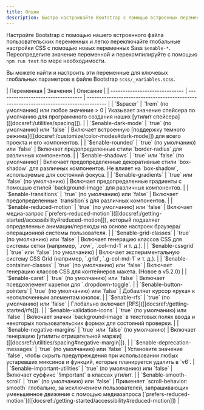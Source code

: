 ```yaml
---
title: Опции
description: Быстро настраивайте Bootstrap с помощью встроенных переменных, чтобы легко переключать глобальные настройки CSS для управления стилем и поведением.
---
```


Настройте Bootstrap с помощью нашего встроенного файла пользовательских переменных и легко переключайте глобальные настройки CSS с помощью новых переменных Sass `$enable-*`. Переопределите значение переменной и перекомпилируйте с помощью `npm run test` по мере необходимости.

Вы можете найти и настроить эти переменные для ключевых глобальных параметров в файле Bootstrap `scss/_variables.scss`.

<BsTable class="table table-options">
| Переменная                     | Значения                           | Описание                                                                               |
| ------------------------------ | ---------------------------------- | -------------------------------------------------------------------------------------- |
| `$spacer` | `1rem` (по умолчанию) или любое значение > 0 | Указывает значение спейсера по умолчанию для программного создания наших [утилит спейсера]([[docsref:/utilities/spacing]]). |
| `$enable-dark-mode` | `true` (по умолчанию) или `false` | Включает встроенную [поддержку темного режима]([[docsref:/customize/color-modes#dark-mode]]) для всего проекта и его компонентов. |
| `$enable-rounded` | `true` (по умолчанию) или `false` | Включает предопределенные стили `border-radius` для различных компонентов. |
| `$enable-shadows` | `true` или `false` (по умолчанию) | Включает предопределенные декоративные стили `box-shadow` для различных компонентов. Не влияет на `box-shadow`, используемые для состояний фокуса. |
| `$enable-gradients` | `true` или `false` (по умолчанию) | Включает предопределенные градиенты с помощью стилей `background-image` для различных компонентов. |
| `$enable-transitions` | `true` (по умолчанию) или `false` | Включает предопределенные `transition`s для различных компонентов. |
| `$enable-reduced-motion` | `true` (по умолчанию) или `false` | Включает медиа-запрос [`prefers-reduced-motion`]([[docsref:/getting-started/accessibility#reduced-motion]]), который подавляет определенные анимации/переходы на основе настроек браузера/операционной системы пользователя. |
| `$enable-grid-classes` | `true` (по умолчанию) или `false` | Включает генерацию классов CSS для системы сетки (например, `.row`, `.col-md-1` и т. д.). |
| `$enable-cssgrid` | `true` или `false` (по умолчанию) | Включает экспериментальную систему CSS Grid (например, `.grid`, `.g-col-md-1` и т. д.). |
| `$enable-container-classes` | `true` (по умолчанию) или `false` | Включает генерацию классов CSS для контейнеров макета. (Новое в v5.2.0) |
| `$enable-caret` | `true` (по умолчанию) или `false` | Включает псевдоэлемент каретки для `.dropdown-toggle`. |
| `$enable-button-pointers` | `true` (по умолчанию) или `false` | Добавляет курсор «рука» к неотключенным элементам кнопок. |
| `$enable-rfs` | `true` (по умолчанию) или `false` | Глобально включает [RFS]([[docsref:/getting-started/rfs]]). |
| `$enable-validation-icons` | `true` (по умолчанию) или `false` | Включает значки `background-image` в текстовых полях ввода и некоторых пользовательских формах для состояний проверки. |
| `$enable-negative-margins` | `true` или `false` (по умолчанию) | Включает генерацию [утилиты отрицательной маржи]([[docsref:/utilities/spacing#negative-margin]]). |
| `$enable-deprecation-messages` | `true` (по умолчанию) или `false` | Установите значение `false`, чтобы скрыть предупреждения при использовании любых устаревших миксинов и функций, которые планируется удалить в `v6`. |
| `$enable-important-utilities` | `true` (по умолчанию) или `false` | Включает суффикс `!important` в классах утилит. |
| `$enable-smooth-scroll` | `true` (по умолчанию) или `false` | Применяет `scroll-behavior: smooth` глобально, за исключением пользователей, запрашивающих уменьшенное движение с помощью медиазапроса [`prefers-reduced-motion`]([[docsref:/getting-started/accessibility#reduced-motion]]) |
</BsTable>
